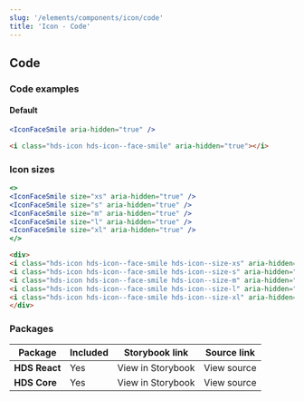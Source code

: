```yaml
---
slug: '/elements/components/icon/code'
title: 'Icon - Code'
---
```



## Code

### Code examples 

#### Default
<Playground>


```jsx
<IconFaceSmile aria-hidden="true" />
```

```html
<i class="hds-icon hds-icon--face-smile" aria-hidden="true"></i>
```

</Playground>



### Icon sizes
<Playground>


```jsx
<>
<IconFaceSmile size="xs" aria-hidden="true" />
<IconFaceSmile size="s" aria-hidden="true" />
<IconFaceSmile size="m" aria-hidden="true" />
<IconFaceSmile size="l" aria-hidden="true" />
<IconFaceSmile size="xl" aria-hidden="true" />
</>
```

```html
<div>
<i class="hds-icon hds-icon--face-smile hds-icon--size-xs" aria-hidden="true"></i>
<i class="hds-icon hds-icon--face-smile hds-icon--size-s" aria-hidden="true"></i>
<i class="hds-icon hds-icon--face-smile hds-icon--size-m" aria-hidden="true"></i>
<i class="hds-icon hds-icon--face-smile hds-icon--size-l" aria-hidden="true"></i>
<i class="hds-icon hds-icon--face-smile hds-icon--size-xl" aria-hidden="true"></i>
</div>
```

</Playground>

### Packages
| Package           | Included                      | Storybook link                                                                                                                      | Source link   |
| ----------------- | ----------------------------- | ----------------------------------------------------------------------------------------------------------------------------------- | ------------- |
| **HDS React**     | <IconCheckCircleFill /> Yes   | <Link size="M" external href="/storybook/react/?path=/docs/icons">View in Storybook</Link> | <Link size="M" external href="https://github.com/City-of-Helsinki/helsinki-design-system/tree/master/packages/react/src/icons">View source</Link> |
| **HDS Core**      | <IconCheckCircleFill /> Yes     | <Link size="M" external href="/storybook/core/?path=/story/icons">View in Storybook</Link> | <Link size="M" external href="https://github.com/City-of-Helsinki/helsinki-design-system/tree/master/packages/core/src/icons">View source</Link> |


